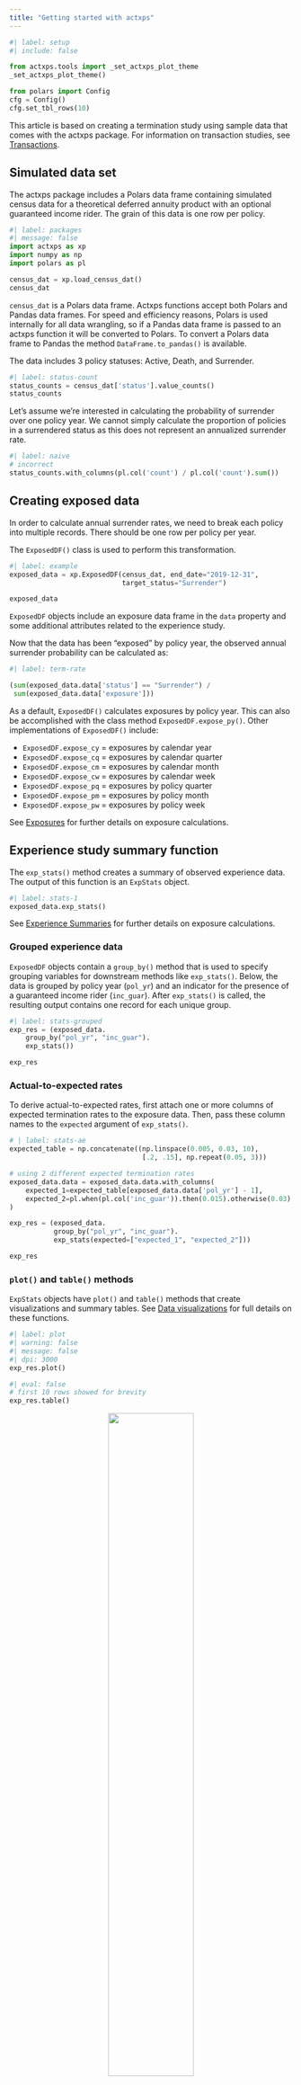 ```yaml
---
title: "Getting started with actxps"
---
```


```python
#| label: setup
#| include: false

from actxps.tools import _set_actxps_plot_theme
_set_actxps_plot_theme()

from polars import Config
cfg = Config()
cfg.set_tbl_rows(10)
```

This article is based on creating a termination study using sample data that 
comes with the actxps package. For information on transaction studies, see 
[Transactions](transactions.qmd).

## Simulated data set

The actxps package includes a Polars data frame containing simulated census data for a theoretical deferred annuity product with an optional guaranteed income rider. The grain of this data is one row per policy.

```python
#| label: packages
#| message: false
import actxps as xp
import numpy as np
import polars as pl

census_dat = xp.load_census_dat()
census_dat
```

::: {.callout-note}
`census_dat` is a Polars data frame. Actxps functions accept both Polars and Pandas data frames. For speed and efficiency reasons, Polars is used internally for all data wrangling, so if a Pandas data frame is passed to an actxps function it will be converted to Polars. To convert a Polars data frame to Pandas the method `DataFrame.to_pandas()` is available.
:::

The data includes 3 policy statuses: Active, Death, and Surrender.

```python
#| label: status-count
status_counts = census_dat['status'].value_counts()
status_counts
```

Let's assume we're interested in calculating the probability of surrender over one policy year. We cannot simply calculate the proportion of policies in a surrendered status as this does not represent an annualized surrender rate.

```python
#| label: naive
# incorrect
status_counts.with_columns(pl.col('count') / pl.col('count').sum())
```

## Creating exposed data

In order to calculate annual surrender rates, we need to break each policy into multiple records. There should be one row per policy per year.

The `ExposedDF()` class is used to perform this transformation.


```python
#| label: example
exposed_data = xp.ExposedDF(census_dat, end_date="2019-12-31",
                            target_status="Surrender")

exposed_data
```

`ExposedDF` objects include an exposure data frame in the `data` property and some additional attributes related to the experience study.

Now that the data has been "exposed" by policy year, the observed annual surrender probability can be calculated as:

```python
#| label: term-rate

(sum(exposed_data.data['status'] == "Surrender") /
 sum(exposed_data.data['exposure']))

```

As a default, `ExposedDF()` calculates exposures by policy year. This can also be accomplished with the class method `ExposedDF.expose_py()`. Other implementations of `ExposedDF()` include:

- `ExposedDF.expose_cy` = exposures by calendar year
- `ExposedDF.expose_cq` = exposures by calendar quarter
- `ExposedDF.expose_cm` = exposures by calendar month
- `ExposedDF.expose_cw` = exposures by calendar week
- `ExposedDF.expose_pq` = exposures by policy quarter
- `ExposedDF.expose_pm` = exposures by policy month
- `ExposedDF.expose_pw` = exposures by policy week

See [Exposures](exposures.qmd) for further details on exposure calculations.

## Experience study summary function

The `exp_stats()` method creates a summary of observed experience data. The output of this function is an `ExpStats` object.

```python
#| label: stats-1
exposed_data.exp_stats()
```

See [Experience Summaries](exp_summary.qmd) for further details on exposure calculations.

### Grouped experience data

`ExposedDF` objects contain a `group_by()` method that is used to specify grouping variables for downstream methods like `exp_stats()`. Below, the data is grouped by policy year (`pol_yr`) and an indicator for the presence of a guaranteed income rider (`inc_guar`). After `exp_stats()` is called, the resulting output contains one record for each unique group.

```python
#| label: stats-grouped
exp_res = (exposed_data.
    group_by("pol_yr", "inc_guar").
    exp_stats())

exp_res
```

### Actual-to-expected rates

To derive actual-to-expected rates, first attach one or more columns of expected termination rates to the exposure data. Then, pass these column names to the `expected` argument of `exp_stats()`.

```python
# | label: stats-ae
expected_table = np.concatenate((np.linspace(0.005, 0.03, 10),
                                 [.2, .15], np.repeat(0.05, 3)))

# using 2 different expected termination rates
exposed_data.data = exposed_data.data.with_columns(
    expected_1=expected_table[exposed_data.data['pol_yr'] - 1],
    expected_2=pl.when(pl.col('inc_guar')).then(0.015).otherwise(0.03)
)

exp_res = (exposed_data.
           group_by("pol_yr", "inc_guar").
           exp_stats(expected=["expected_1", "expected_2"]))

exp_res

```

### `plot()` and `table()` methods

`ExpStats` objects have `plot()` and `table()` methods that create visualizations and summary tables. See [Data visualizations](visualizations.qmd) for full details on these functions.

```python
#| label: plot
#| warning: false
#| message: false
#| dpi: 3000
exp_res.plot()
```

```python
#| eval: false
# first 10 rows showed for brevity
exp_res.table()
```

<center><img src="../images/exp_gt.png" width="55%" height="55%" /></center>

### `summary()`

Calling the `summary()` method on an `ExpStats` object re-summarizes experience results. This also produces an `ExpStats` object.

```python
#| label: summary-1
exp_res.summary()
```

If additional variables are passed to `*by`, these variables become groups in the re-summarized `ExpStats` object.

```python
#| label: summary-2
exp_res.summary('inc_guar')
```

## Shiny App

`ExposedDF` objects have an `exp_shiny()` method that launches a Shiny app to enable interactive exploration of experience data.

```python
#| label: shiny
#| eval: false
exposed_data.exp_shiny()
```

<img src="../images/exp_shiny.png" width="100%" />
